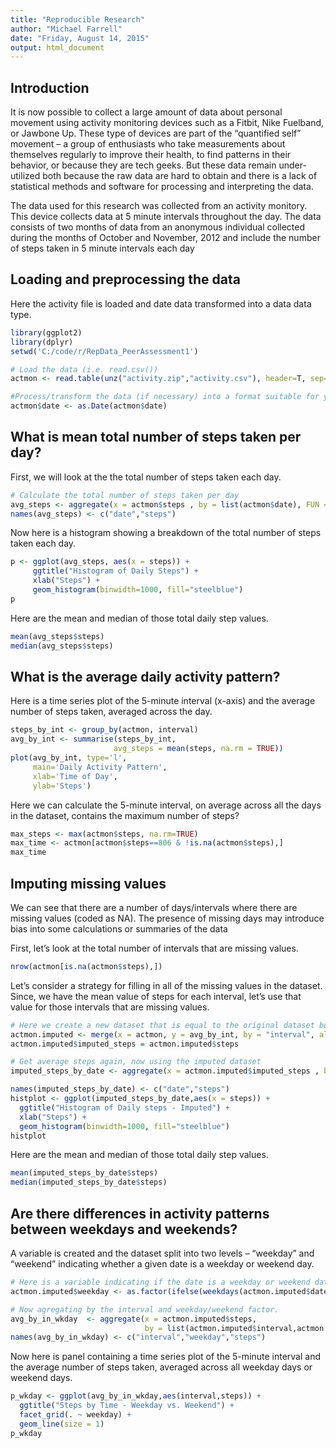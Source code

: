 ```yaml
---
title: "Reproducible Research"
author: "Michael Farrell"
date: "Friday, August 14, 2015"
output: html_document
---
```


## Introduction

It is now possible to collect a large amount of data about personal movement using activity monitoring devices such as a Fitbit, Nike Fuelband, or Jawbone Up. These type of devices are part of the “quantified self” movement – a group of enthusiasts who take measurements about themselves regularly to improve their health, to find patterns in their behavior, or because they are tech geeks. But these data remain under-utilized both because the raw data are hard to obtain and there is a lack of statistical methods and software for processing and interpreting the data.

The data used for this research was collected from an activity monitory. This device collects data at 5 minute intervals throughout the day. The data consists of two months of data from an anonymous individual collected during the months of October and November, 2012 and include the number of steps taken in 5 minute intervals each day

## Loading and preprocessing the data
Here the activity file is loaded and date data transformed into a data data type.


```r
library(ggplot2)
library(dplyr)
setwd('C:/code/r/RepData_PeerAssessment1')
```

```r
# Load the data (i.e. read.csv())
actmon <- read.table(unz("activity.zip","activity.csv"), header=T, sep=",")

#Process/transform the data (if necessary) into a format suitable for your analysis
actmon$date <- as.Date(actmon$date)
```

## What is mean total number of steps taken per day?

First, we will look at the the total number of steps taken each day.

```r
# Calculate the total number of steps taken per day
avg_steps <- aggregate(x = actmon$steps , by = list(actmon$date), FUN = sum ,na.rm=TRUE)
names(avg_steps) <- c("date","steps")
```

Now here is a histogram showing a breakdown of the total number of steps taken each day.

```r
p <- ggplot(avg_steps, aes(x = steps)) +
     ggtitle("Histogram of Daily Steps") +
     xlab("Steps") +
     geom_histogram(binwidth=1000, fill="steelblue")
p
```


Here are the mean and median of those total daily step values.
```r
mean(avg_steps$steps)
median(avg_steps$steps)
```

## What is the average daily activity pattern?

Here is a time series plot of the 5-minute interval (x-axis) and the average number of steps taken, averaged across the day.

```r
steps_by_int <- group_by(actmon, interval)
avg_by_int <- summarise(steps_by_int,
                       avg_steps = mean(steps, na.rm = TRUE))
plot(avg_by_int, type='l',
     main='Daily Activity Pattern',
     xlab='Time of Day',
     ylab='Steps')
```

Here we can calculate the 5-minute interval, on average across all the days in the dataset, contains the maximum number of steps?
```r
max_steps <- max(actmon$steps, na.rm=TRUE)
max_time <- actmon[actmon$steps==806 & !is.na(actmon$steps),]
max_time
```
## Imputing missing values

We can see that there are a number of days/intervals where there are missing values (coded as NA). The presence of missing days may introduce bias into some calculations or summaries of the data

First, let's look at the total number of intervals that are missing values.

```r
nrow(actmon[is.na(actmon$steps),])
```

Let's consider a strategy for filling in all of the missing values in the dataset. Since, we have the mean value of steps for each interval, let's use that value for those intervals that are missing values.

```r
# Here we create a new dataset that is equal to the original dataset but with the missing data filled in
actmon.imputed <- merge(x = actmon, y = avg_by_int, by = "interval", all.x = TRUE)
actmon.imputed$imputed_steps = actmon.imputed$steps
```



```r
# Get average steps again, now using the imputed dataset
imputed_steps_by_date <- aggregate(x = actmon.imputed$imputed_steps , by = list(actmon.imputed$date), FUN = sum ,na.rm=TRUE)

names(imputed_steps_by_date) <- c("date","steps")
histplot <- ggplot(imputed_steps_by_date,aes(x = steps)) +
  ggtitle("Histogram of Daily steps - Imputed") +
  xlab("Steps") +
  geom_histogram(binwidth=1000, fill="steelblue")
histplot
```

Here are the mean and median of those total daily step values.

```r
mean(imputed_steps_by_date$steps)
median(imputed_steps_by_date$steps)
```

## Are there differences in activity patterns between weekdays and weekends?

A variable is created and the dataset split into two levels – “weekday” and “weekend” indicating whether a given date is a weekday or weekend day.

```r
# Here is a variable indicating if the date is a weekday or weekend date.
actmon.imputed$weekday <- as.factor(ifelse(weekdays(actmon.imputed$date) %in% c("Saturday","Sunday"), "Weekend", "Weekday")) 

# Now agregating by the interval and weekday/weekend factor.
avg_by_in_wkday  <- aggregate(x = actmon.imputed$steps, 
                              by = list(actmon.imputed$interval,actmon.imputed$weekday), FUN = mean ,na.rm=TRUE)
names(avg_by_in_wkday) <- c("interval","weekday","steps")
```

Now here is panel containing a time series plot of the 5-minute interval and the average number of steps taken, averaged across all weekday days or weekend days.

```r
p_wkday <- ggplot(avg_by_in_wkday,aes(interval,steps)) +
  ggtitle("Steps by Time - Weekday vs. Weekend") +
  facet_grid(. ~ weekday) +
  geom_line(size = 1)
p_wkday
```
